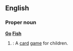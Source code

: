 ==English==

===Proper noun===
'''[[go|Go]] [[fish|Fish]]'''
{{wikipediapar|Go Fish}}
#{{cattag|Card games}}: A [[card]] [[game]] for children.